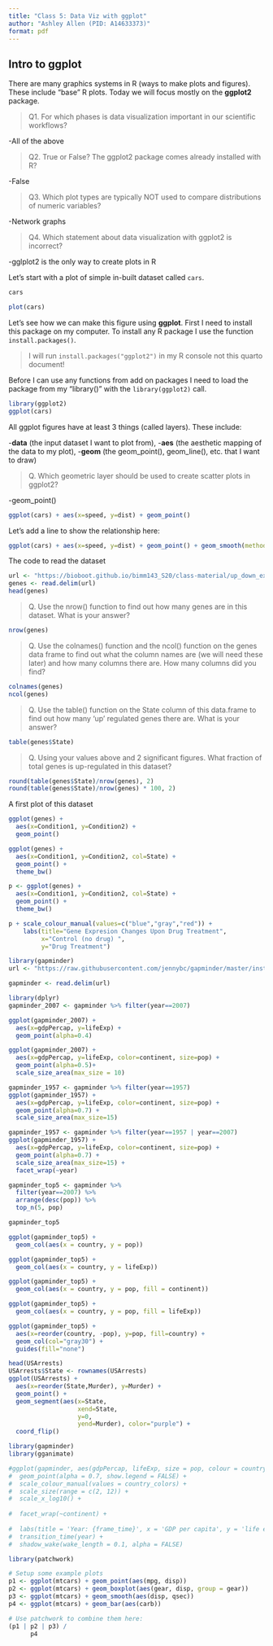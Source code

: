 ```yaml
---
title: "Class 5: Data Viz with ggplot"
author: "Ashley Allen (PID: A14633373)"
format: pdf
---
```


## Intro to ggplot

There are many graphics systems in R (ways to make plots and figures). These include "base" R plots. Today we will focus mostly on the **ggplot2** package.

> Q1. For which phases is data visualization important in our scientific workflows?

-All of the above

> Q2. True or False? The ggplot2 package comes already installed with R?

-False

> Q3. Which plot types are typically NOT used to compare distributions of numeric variables?

-Network graphs

> Q4. Which statement about data visualization with ggplot2 is incorrect?

-gglplot2 is the only way to create plots in R

Let's start with a plot of simple in-built dataset called `cars`.

```r
cars
```
```r
plot(cars)
```

Let's see how we can make this figure using **ggplot**. First I need to install this package on my computer. To install any R package I use the function `install.packages()`. 

>I will run `install.packages("ggplot2")` in my R console not this quarto document!

Before I can use any functions from add on packages I need to load the package from my "library()" with the `library(ggplot2)` call.

```r
library(ggplot2)
ggplot(cars)
```

All ggplot figures have at least 3 things (called layers). These include:

-**data** (the input dataset I want to plot from),
-**aes** (the aesthetic mapping of the data to my plot),
-**geom** (the geom_point(), geom_line(), etc. that I want to draw)

> Q. Which geometric layer should be used to create scatter plots in ggplot2?

-geom_point()

```r
ggplot(cars) + aes(x=speed, y=dist) + geom_point()
```

Let's add a line to show the relationship here: 
```r
ggplot(cars) + aes(x=speed, y=dist) + geom_point() + geom_smooth(method="lm") + theme_bw() + labs(title="My first GGPLOT")
```

The code to read the dataset
```r
url <- "https://bioboot.github.io/bimm143_S20/class-material/up_down_expression.txt"
genes <- read.delim(url)
head(genes)
```

> Q. Use the nrow() function to find out how many genes are in this dataset. What is your answer?

```r
nrow(genes)
```
> Q. Use the colnames() function and the ncol() function on the genes data frame to find out what the column names are (we will need these later) and how many columns there are. How many columns did you find?

```r
colnames(genes)
ncol(genes)
```
> Q. Use the table() function on the State column of this data.frame to find out how many ‘up’ regulated genes there are. What is your answer?

```r
table(genes$State)
```

> Q. Using your values above and 2 significant figures. What fraction of total genes is up-regulated in this dataset?

```r
round(table(genes$State)/nrow(genes), 2)
round(table(genes$State)/nrow(genes) * 100, 2)
```

A first plot of this dataset

```r
ggplot(genes) + 
  aes(x=Condition1, y=Condition2) + 
  geom_point()
```



```r
ggplot(genes) + 
  aes(x=Condition1, y=Condition2, col=State) + 
  geom_point() + 
  theme_bw()
```

```r
p <- ggplot(genes) + 
  aes(x=Condition1, y=Condition2, col=State) + 
  geom_point() + 
  theme_bw()
```

```r
p + scale_colour_manual(values=c("blue","gray","red")) +
    labs(title="Gene Expresion Changes Upon Drug Treatment",
         x="Control (no drug) ",
         y="Drug Treatment")
```

```r
library(gapminder)
url <- "https://raw.githubusercontent.com/jennybc/gapminder/master/inst/extdata/gapminder.tsv"

gapminder <- read.delim(url)
```

```r
library(dplyr)
gapminder_2007 <- gapminder %>% filter(year==2007)
```

```r
ggplot(gapminder_2007) +
  aes(x=gdpPercap, y=lifeExp) +
  geom_point(alpha=0.4)
```

```r
ggplot(gapminder_2007) +
  aes(x=gdpPercap, y=lifeExp, color=continent, size=pop) +
  geom_point(alpha=0.5)+ 
  scale_size_area(max_size = 10)
```

```r
gapminder_1957 <- gapminder %>% filter(year==1957)
ggplot(gapminder_1957) + 
  aes(x=gdpPercap, y=lifeExp, color=continent, size=pop) + 
  geom_point(alpha=0.7) + 
  scale_size_area(max_size=15)
```

```r
gapminder_1957 <- gapminder %>% filter(year==1957 | year==2007)
ggplot(gapminder_1957) + 
  aes(x=gdpPercap, y=lifeExp, color=continent, size=pop) + 
  geom_point(alpha=0.7) + 
  scale_size_area(max_size=15) + 
  facet_wrap(~year)
```

```r
gapminder_top5 <- gapminder %>% 
  filter(year==2007) %>% 
  arrange(desc(pop)) %>% 
  top_n(5, pop)

gapminder_top5
```

```r
ggplot(gapminder_top5) + 
  geom_col(aes(x = country, y = pop))
```

```r
ggplot(gapminder_top5) + 
  geom_col(aes(x = country, y = lifeExp))
```

```r
ggplot(gapminder_top5) + 
  geom_col(aes(x = country, y = pop, fill = continent))
```

```r
ggplot(gapminder_top5) + 
  geom_col(aes(x = country, y = pop, fill = lifeExp))
```

```r
ggplot(gapminder_top5) +
  aes(x=reorder(country, -pop), y=pop, fill=country) +
  geom_col(col="gray30") +
  guides(fill="none")
```

```r
head(USArrests)
USArrests$State <- rownames(USArrests)
ggplot(USArrests) +
  aes(x=reorder(State,Murder), y=Murder) +
  geom_point() +
  geom_segment(aes(x=State, 
                   xend=State, 
                   y=0, 
                   yend=Murder), color="purple") +
  coord_flip()
```

```r
library(gapminder)
library(gganimate)

#ggplot(gapminder, aes(gdpPercap, lifeExp, size = pop, colour = country)) +
#  geom_point(alpha = 0.7, show.legend = FALSE) +
#  scale_colour_manual(values = country_colors) +
#  scale_size(range = c(2, 12)) +
#  scale_x_log10() +
  
#  facet_wrap(~continent) +
  
#  labs(title = 'Year: {frame_time}', x = 'GDP per capita', y = 'life expectancy') +
#  transition_time(year) +
#  shadow_wake(wake_length = 0.1, alpha = FALSE)
```

```r
library(patchwork)

# Setup some example plots 
p1 <- ggplot(mtcars) + geom_point(aes(mpg, disp))
p2 <- ggplot(mtcars) + geom_boxplot(aes(gear, disp, group = gear))
p3 <- ggplot(mtcars) + geom_smooth(aes(disp, qsec))
p4 <- ggplot(mtcars) + geom_bar(aes(carb))

# Use patchwork to combine them here:
(p1 | p2 | p3) /
      p4
```





